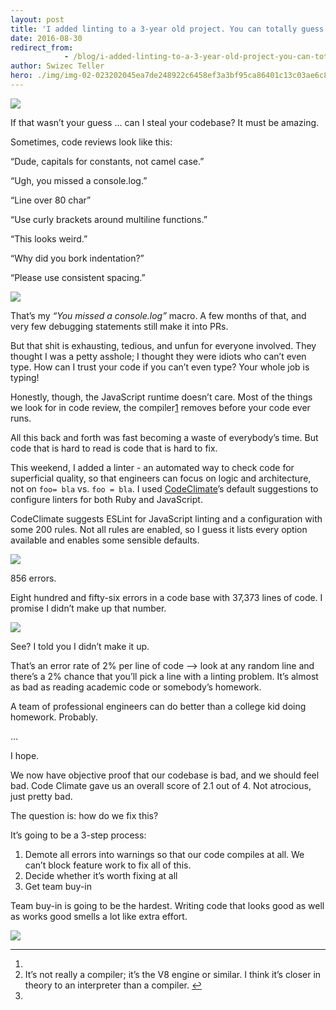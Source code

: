 ```yaml
---
layout: post
title: 'I added linting to a 3-year old project. You can totally guess what happened next.'
date: 2016-08-30
redirect_from: 
            - /blog/i-added-linting-to-a-3-year-old-project-you-can-totally-guess-what-happened-next/swizec/6986
author: Swizec Teller
hero: ./img/img-02-023202045ea7de248922c6458ef3a3bf95ca86401c13c03ae6c800c6a0fcc89a.jpg
---
```

![](./img/img-02-023202045ea7de248922c6458ef3a3bf95ca86401c13c03ae6c800c6a0fcc89a.jpg)



If that wasn’t your guess … can I steal your codebase? It must be amazing.



Sometimes, code reviews look like this:



“Dude, capitals for constants, not camel case.”



“Ugh, you missed a console.log.”



“Line over 80 char”



“Use curly brackets around multiline functions.”



“This looks weird.”



“Why did you bork indentation?”



“Please use consistent spacing.”



![](./img/cQ9VQDs.gif)



That’s my _“You missed a console.log”_ macro. A few months of that, and very few debugging statements still make it into PRs.



But that shit is exhausting, tedious, and unfun for everyone involved. They thought I was a petty asshole; I thought they were idiots who can’t even type. How can I trust your code if you can’t even type? Your whole job is typing!



Honestly, though, the JavaScript runtime doesn’t care. Most of the things we look for in code review, the compiler[1](#fn1-20407 "see footnote") removes before your code ever runs.



All this back and forth was fast becoming a waste of everybody’s time. But code that is hard to read is code that is hard to fix.



This weekend, I added a linter - an automated way to check code for superficial quality, so that engineers can focus on logic and architecture, not on `foo= bla` vs. `foo = bla`. I used [CodeClimate](https://codeclimate.com)’s default suggestions to configure linters for both Ruby and JavaScript.



CodeClimate suggests ESLint for JavaScript linting and a configuration with some 200 rules. Not all rules are enabled, so I guess it lists every option available and enables some sensible defaults.



![](./img/kHvfutc.gif)



856 errors.



Eight hundred and fifty-six errors in a code base with 37,373 lines of code. I promise I didn’t make up that number.



![](./img/k18FN32.png)



See? I told you I didn’t make it up.



That’s an error rate of 2% per line of code —> look at any random line and there’s a 2% chance that you’ll pick a line with a linting problem. It’s almost as bad as reading academic code or somebody’s homework.



A team of professional engineers can do better than a college kid doing homework. Probably.



…



I hope.



We now have objective proof that our codebase is bad, and we should feel bad. Code Climate gave us an overall score of 2.1 out of 4. Not atrocious, just pretty bad.



The question is: how do we fix this?



It’s going to be a 3-step process:



1. Demote all errors into warnings so that our code compiles at all. We can’t block feature work to fix all of this.
2. Decide whether it’s worth fixing at all
3. Get team buy-in



Team buy-in is going to be the hardest. Writing code that looks good as well as works good smells a lot like extra effort.



![](./img/comics-not_enough_work.png)



* * *

1.
2. It’s not really a compiler; it’s the V8 engine or similar. I think it’s closer in theory to an interpreter than a compiler. [↩︎](#fnr1-20407 "return to article")
3.
